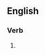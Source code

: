 ==English==

===Verb===
{{head|en|present participle}}

# {{present participle of|effloresce|lang=en|nocat=1}}